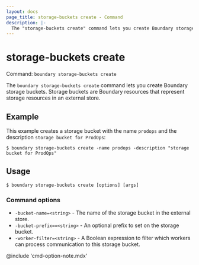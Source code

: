 ```yaml
---
layout: docs
page_title: storage-buckets create - Command
description: |-
  The "storage-buckets create" command lets you create Boundary storage buckets.
---
```


# storage-buckets create

Command: `boundary storage-buckets create`

The `boundary storage-buckets create` command lets you create Boundary storage buckets.
Storage buckets are Boundary resources that represent storage resources in an external store.

## Example

This example creates a storage bucket with the name `prodops` and the description `storage bucket for ProdOps`:

```shell-session
$ boundary storage-buckets create -name prodops -description "storage bucket for ProdOps"
```

## Usage

<CodeBlockConfig hideClipboard>

```shell-session
$ boundary storage-buckets create [options] [args]
```

</CodeBlockConfig>

### Command options

- `-bucket-name=<string>` - The name of the storage bucket in the external store.
- `-bucket-prefix==<string>` - An optional prefix to set on the storage bucket.
- `-worker-filter=<string>` - A Boolean expression to filter which workers can process communication to this storage bucket.

@include 'cmd-option-note.mdx'